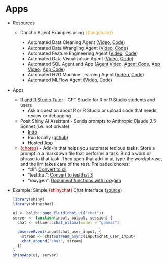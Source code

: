 # Apps {#sec-llms-app .unnumbered}

-   Resources

    -   Dancho Agent Examples using [{{langchain}}]{style="color: goldenrod"}

        -   Automated Data Cleaning Agent ([Video](https://www.youtube.com/watch?v=RUVqPCMXh18&ab_channel=BusinessScience), [Code](https://github.com/business-science/free-ai-tips/tree/master/003_automate_data_cleaning_ai_copilot))
        -   Automated Data Wrangling Agent ([Video](https://www.youtube.com/watch?v=wZD7_8ZreTA&ab_channel=BusinessScience), [Code](https://github.com/business-science/free-ai-tips/tree/master/005_automate_data_wrangling))
        -   Automated Feature Engineering Agent ([Video](https://www.youtube.com/watch?v=x4K7mDCFZVQ&t=5s&ab_channel=BusinessScience), [Code](https://github.com/business-science/free-ai-tips/tree/master/004_automate_feature_engineering_copilot))
        -   Automated Data Visualization Agent ([Video](https://www.youtube.com/watch?v=-cz80KoBdkk), [Code](https://github.com/business-science/free-ai-tips/tree/master/007_automate_data_visualization))
        -   Automated SQL Agent and App ([Agent Video](https://www.youtube.com/watch?v=mYpkqOL1r3A&ab_channel=BusinessScience), [Agent Code](https://github.com/business-science/free-ai-tips/tree/master/008_multiagent_sql_data_analyst), [App Video](https://www.youtube.com/watch?v=fpYu9XRZZNw&ab_channel=BusinessScience), [App Code](https://github.com/business-science/free-ai-tips/tree/master/010_sql_database_agent_app))
        -   Automated H2O Machine Learning Agent ([Video](https://www.youtube.com/watch?v=GMUhdrQs8_A&ab_channel=BusinessScience), [Code](https://github.com/business-science/free-ai-tips/tree/master/009_h2o_machine_learning_agent))
        -   Automated MLFlow Agent ([Video](https://www.youtube.com/watch?v=exTEYfBzxlU&ab_channel=%F0%9F%94%A5MattDancho%F0%9F%94%A5%28BusinessScience%29), [Code](https://github.com/business-science/free-ai-tips/tree/master/011_mlops_mlflow_h2o_agent))

-   Apps

    -   [R and R Studio Tutor](https://chatgpt.com/g/g-iedyANQtM-r-and-r-studio-tutor) - GPT Studio for R or R Studio students and users
        -   Ask a question about R or R Studio or upload code that needs review or debugging
    -   Posit Shiny AI Assistant - Sends prompts to Anthropic Claude 3.5 Sonnet (i.e. not private)
        -   [Intro](https://shiny.posit.co/blog/posts/shiny-assistant/)
        -   Run locally ([github](https://github.com/posit-dev/shiny-assistant))
        -   Hosted [App](https://gallery.shinyapps.io/assistant/)
    -   [{]{style="color: #990000"}[chores](https://simonpcouch.github.io/chores){style="color: #990000"}[}]{style="color: #990000"} - Add-in that helps you automate tedious tasks. Store a prompt in a markdown file that performs a task. Bind a word or phrase to that task. Then open that add-in ui, type the word/phrase, and the llm takes care of the rest. Preloaded chores:
        -   ["cli"]{.arg-text}: [Convert to cli](https://simonpcouch.github.io/chores/reference/cli_helper.html)
        -   ["testthat"]{.arg-text}: [Convert to testthat 3](https://simonpcouch.github.io/chores/reference/testthat_helper.html)
        -   ["roxygen"]{.arg-text}: [Document functions with roxygen](https://simonpcouch.github.io/chores/reference/roxygen_helper.html)

-   [Example]{.ribbon-highlight}: Simple [{shinychat}]{style="color: #990000"} Chat Interface ([source](https://masto.machlis.com/@smach/113918164751484290))

    ``` r
    library(shiny)
    library(shinychat)

    ui <- bslib::page_fluid(chat_ui("chat"))
    server <- function(input, output, session) {
      chat <- ellmer::chat_ollama(model = "gemma2")

      observeEvent(input$chat_user_input, {
        stream <- chat$stream_async(input$chat_user_input)
        chat_append("chat", stream)
      })
    }
    shinyApp(ui, server)
    ```
